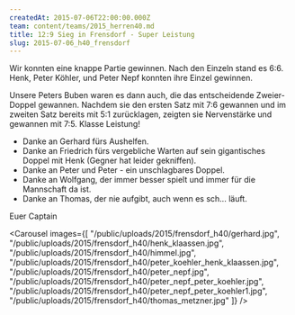 ```yaml
---
createdAt: 2015-07-06T22:00:00.000Z
team: content/teams/2015_herren40.md
title: 12:9 Sieg in Frensdorf - Super Leistung
slug: 2015-07-06_h40_frensdorf
---
```

Wir konnten eine knappe Partie gewinnen.
Nach den Einzeln stand es 6:6.
Henk, Peter Köhler, und Peter Nepf konnten ihre Einzel gewinnen.

Unsere Peters Buben waren es dann auch, die das entscheidende Zweier-Doppel gewannen.
Nachdem sie den ersten Satz mit 7:6 gewannen und im zweiten Satz bereits mit 5:1 zurücklagen,
zeigten sie Nervenstärke und gewannen mit 7:5. Klasse Leistung!

- Danke an Gerhard fürs Aushelfen.
- Danke an Friedrich fürs vergebliche Warten auf sein gigantisches Doppel mit Henk (Gegner hat leider gekniffen).
- Danke an Peter und Peter - ein unschlagbares Doppel.
- Danke an Wolfgang, der immer besser spielt und immer für die Mannschaft da ist.
- Danke an Thomas, der nie aufgibt, auch wenn es sch... läuft.

Euer Captain

<Carousel images={[
  "/public/uploads/2015/frensdorf_h40/gerhard.jpg",
  "/public/uploads/2015/frensdorf_h40/henk_klaassen.jpg",
  "/public/uploads/2015/frensdorf_h40/himmel.jpg",
  "/public/uploads/2015/frensdorf_h40/peter_koehler_henk_klaassen.jpg",
  "/public/uploads/2015/frensdorf_h40/peter_nepf.jpg",
  "/public/uploads/2015/frensdorf_h40/peter_nepf_peter_koehler.jpg",
  "/public/uploads/2015/frensdorf_h40/peter_nepf_peter_koehler1.jpg",
  "/public/uploads/2015/frensdorf_h40/thomas_metzner.jpg"
]} />